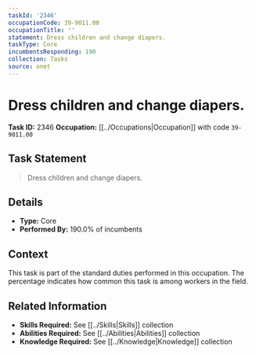 ```yaml
---
taskId: '2346'
occupationCode: 39-9011.00
occupationTitle: ''
statement: Dress children and change diapers.
taskType: Core
incumbentsResponding: 190
collection: Tasks
source: onet
---
```

# Dress children and change diapers.

**Task ID:** 2346
**Occupation:** [[../Occupations|Occupation]] with code `39-9011.00`

## Task Statement

> Dress children and change diapers.

## Details

- **Type:** Core
- **Performed By:** 190.0% of incumbents

## Context

This task is part of the standard duties performed in this occupation. The percentage indicates how common this task is among workers in the field.

## Related Information

- **Skills Required:** See [[../Skills|Skills]] collection
- **Abilities Required:** See [[../Abilities|Abilities]] collection
- **Knowledge Required:** See [[../Knowledge|Knowledge]] collection
